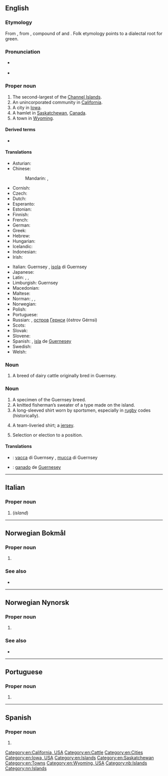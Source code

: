{{also|guernsey}}
==English==
{{wikipedia}}

===Etymology===
From {{etyl|xno|en}}, from {{etyl|non|en}}, compound of {{m|non|Granis||Grani's}} and {{m|non|ey||island}}. Folk etymology points to a dialectal root for green.

===Pronunciation===
* {{a|UK}} {{IPA|/ˈɡɜːnzi/|lang=en}}
* {{a|US}} {{IPA|/ˈɡɜːɹnzi/|lang=en}}

===Proper noun===
{{en-proper noun}}

# The second-largest of the [[Channel Islands]].
# An unincorporated community in [[California]].
# A city in [[Iowa]].
# A hamlet in [[Saskatchewan]], [[Canada]].
# A town in [[Wyoming]].

====Derived terms====
* {{l|en|Guernsey County}}

====Translations====
{{trans-top|island}}
* Asturian: {{t|ast|Guernsey}}
* Chinese:
*: Mandarin: {{t|cmn|根西島}}, {{t|cmn|根西岛|tr=Gēnxī-dǎo}}
* Cornish: {{t|kw|Gwernenys|f}}
* Czech: {{t+|cs|Guernsey}}
* Dutch: {{t+|nl|Guernsey}}
* Esperanto: {{t|eo|Guernsey}}
* Estonian: {{t|et|Guernsey}}
* Finnish: {{t|fi|Guernsey}}
* French: {{t+|fr|Guernesey}}
* German: {{t+|de|Guernsey}}
* Greek: {{t|el|Γκέρνσεϊ|n}}
* Hebrew: {{t|he|גרנסי|tr=Gernsi}}
* Hungarian: {{t+|hu|Guernsey}}
* Icelandic: {{t|is|Guernsey}}
* Indonesian: {{t|id|Guernsey}}
* Irish: {{t|ga|Geansaí|f}}
{{trans-mid}}
* Italian: Guernsey {{g|f}}, [[isola]] di Guernsey {{g|f}}
* Japanese: {{t|ja|ガーンジー島|tr=Gānji-shimá}}
* Latin: {{qualifier|Classical Latin}} {{t|la|Lisia}}, {{qualifier|Middle Latin}} {{t|la|Lesia}}, {{t|la|Sarmia}}
* Limburgish: Guernsey
* Macedonian: {{t|mk|Гернзи|n|tr=Gérnzi}}
* Maltese: {{t|mt|Gernesi}}
* Norman: {{t|nrf|Dgèrnésy|m}} {{qualifier|Jersey}}, {{t|nrf|Guernési|m}} {{qualifier|Guernsey}}, {{t|nrf|Gùernesey|m}} {{qualifier|continental Normandy}}
* Norwegian: {{t|no|Guernsey}}
* Polish: {{t+|pl|Guernsey}}
* Portuguese: {{t+|pt|Guernsey}}
* Russian: {{t|ru|Ге́рнси}}, [[остров]] [[Гернси]] (óstrov Gérnsi) {{g|m}}
* Scots: {{t|sco|Gansey}}
* Slovak: {{t|sk|Guernsey}}
* Slovene: {{t|sl|Guernsey}}
* Spanish: {{t|es|Guernesey|f}}, [[isla]] de [[Guernesey]] {{g|f}}
* Swedish: {{t+|sv|Guernsey}}
* Welsh: {{t|cy|Guernsey|f}}
{{trans-bottom}}

===Noun===
{{en-noun|Guernsey}}

# A breed of dairy cattle originally bred in Guernsey.

===Noun===
{{en-noun}}

# A specimen of the Guernsey breed.
# A knitted fisherman’s sweater of a type made on the island.
# A long-sleeved shirt worn by sportsmen, especially in [[rugby]] codes (historically).
# {{lb|en|Australia}} A team-liveried shirt; a [[jersey]].
# {{lb|en|Australia}} Selection or election to a position.

====Translations====
{{trans-top|cattle breed}}
* {{ttbc|it}}: [[vacca]] di Guernsey {{g|f}}, [[mucca]] di Guernsey {{g|f}}
{{trans-mid}}
* {{ttbc|es}}: [[ganado]] de [[Guernesey]] {{g|m}}
{{trans-bottom}}

{{trans-top|cattle breed specimen}}
{{trans-mid}}
{{trans-bottom}}

{{trans-top|sweater}}
{{trans-mid}}
{{trans-bottom}}

{{trans-top|long-sleeved shirt worn by sportsmen}}
{{trans-mid}}
{{trans-bottom}}

{{trans-top|team-liveried shirt}}
{{trans-mid}}
{{trans-bottom}}

{{trans-top|selection or election to a position}}
{{trans-mid}}
{{trans-bottom}}

[[Category:en:California, USA]]
[[Category:en:Cattle]]
[[Category:en:Cities]]
[[Category:en:Iowa, USA]]
[[Category:en:Islands]]
[[Category:en:Saskatchewan]]
[[Category:en:Towns]]
[[Category:en:Wyoming, USA]]

----

==Italian==

===Proper noun===
{{it-proper noun}}

# {{l|en|Guernsey}} (''island'')

----

==Norwegian Bokmål==
{{wikipedia|lang=no}}

===Proper noun===
{{head|nb|proper noun}}

# {{l|en|Guernsey}} {{qualifier|an island in the Channel Islands}}

===See also===
* {{l|nb|Kanaløyene}}

[[Category:nb:Islands]]

----

==Norwegian Nynorsk==
{{wikipedia|lang=nn}}

===Proper noun===
{{head|nn|proper noun}}

# {{l|en|Guernsey}} {{qualifier|an island in the Channel Islands}}

===See also===
* {{l|nn|Kanaløyane}}

[[Category:nn:Islands]]

----

==Portuguese==

===Proper noun===
{{pt-proper noun|f}}

# {{place|pt|island/and/dependency|c/United Kingdom|in|sea/the [[English Channel]]|t1=Guernsey}}

----

==Spanish==

===Proper noun===
{{es-proper noun}}

# {{l|en|Guernsey}}